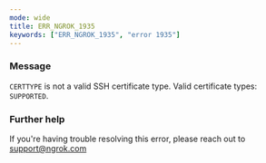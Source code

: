 ```yaml
---
mode: wide
title: ERR_NGROK_1935
keywords: ["ERR_NGROK_1935", "error 1935"]
---
```



### Message

`CERTTYPE` is not a valid SSH certificate type. Valid certificate types: `SUPPORTED`.

<ErrorDetails />

### Further help

If you're having trouble resolving this error, please reach out to [support@ngrok.com](mailto:support@ngrok.com?subject=Help%20with%20ERR_NGROK_1935)

